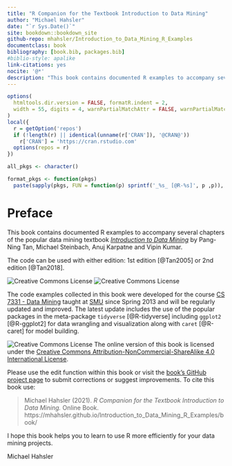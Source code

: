 ```yaml
--- 
title: "R Companion for the Textbook Introduction to Data Mining"
author: "Michael Hahsler"
date: "`r Sys.Date()`"
site: bookdown::bookdown_site
github-repo: mhahsler/Introduction_to_Data_Mining_R_Examples
documentclass: book
bibliography: [book.bib, packages.bib]
#biblio-style: apalike
link-citations: yes
nocite: '@*'
description: "This book contains documented R examples to accompany several chapters of the popular data mining text book _Introduction to Data Mining_ by Pang-Ning Tan, Michael Steinbach and Vipin Kumar (1st or 2nd edition)."
---
```


```r
options(
  htmltools.dir.version = FALSE, formatR.indent = 2,
  width = 55, digits = 4, warnPartialMatchAttr = FALSE, warnPartialMatchDollar = FALSE
)
local({
  r = getOption('repos')
  if (!length(r) || identical(unname(r['CRAN']), '@CRAN@'))
    r['CRAN'] = 'https://cran.rstudio.com' 
  options(repos = r)
})
```

```r
all_pkgs <- character()

format_pkgs <- function(pkgs)
  paste(sapply(pkgs, FUN = function(p) sprintf('_%s_ [@R-%s]', p ,p)), collapse = ', ')
```

# Preface {-}

This book contains documented R examples to accompany several chapters of the popular data mining textbook
[_Introduction to Data Mining_](https://www-users.cs.umn.edu/~kumar001/dmbook/)
by Pang-Ning Tan, Michael Steinbach, Anuj Karpatne and Vipin Kumar.

The code can be used with either edition: 1st edition [@Tan2005] or 2nd edition [@Tan2018].

![Creative Commons License](images/book_small.jpg) 
![Creative Commons License](images/book_small_e2.jpg) 

The code examples collected in this book were developed for the course [CS 7331 - Data Mining](http://michael.hahsler.net/SMU/EMIS7331) 
taught at [SMU](http://www.smu.edu) since Spring 2013 and will be regularly updated and improved. 
The latest update includes the use of the popular packages in the meta-package `tidyverse` [@R-tidyverse] including `ggplot2` [@R-ggplot2] for data wrangling and visualization along with
`caret` [@R-caret] for model building.

![Creative Commons License](images/by-nc-sa.png) The online version of this book is licensed under the [Creative Commons Attribution-NonCommercial-ShareAlike 4.0 International License](http://creativecommons.org/licenses/by-nc-sa/4.0/).

Please use the edit function within this book or visit
the [book's GitHub project page](https://github.com/mhahsler/Introduction_to_Data_Mining_R_Examples) to submit corrections or suggest 
improvements. To cite this book use:

> Michael Hahsler (2021). _R Companion for the Textbook Introduction to Data Mining._ Online Book. https://mhahsler.github.io/Introduction_to_Data_Mining_R_Examples/book/

I hope this book helps you to learn to use R more efficiently for your data mining projects.

Michael Hahsler